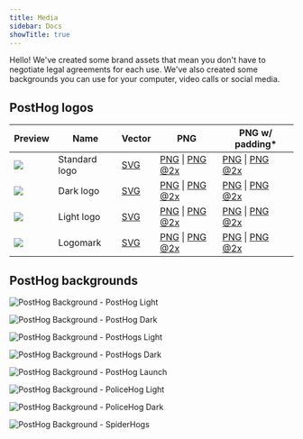 ```yaml
---
title: Media
sidebar: Docs
showTitle: true
---
```


Hello! We've created some brand assets that mean you don't have to negotiate legal agreements for each use. We've also created some backgrounds you can use for your computer, video calls or social media. 

## PostHog logos

<OverflowXSection>

| Preview | Name          | Vector | PNG                   | PNG w/ padding*                      |
|---------|---------------|--------|-----------------------|--------------------------------|
| ![](/brand/posthog-logo.svg)        | Standard logo | <a href="/brand/posthog-logo.svg" download>SVG</a> | <a href="/brand/posthog-logo.png" download>PNG</a> \| <a href="/brand/posthog-logo@2x.png" download>PNG @2x</a> |  <a href="/brand/posthog-logo-padded.png" download>PNG</a> \| <a href="/brand/posthog-logo-padded@2x.png" download>PNG @2x</a> |
| ![](/brand/posthog-logo-black.svg)  | Dark logo | <a href="/brand/posthog-logo-black.svg" download>SVG</a> | <a href="/brand/posthog-logo-black.png" download>PNG</a> \| <a href="/brand/posthog-logo-black@2x.png" download>PNG @2x</a> |  <a href="/brand/posthog-logo-black-padded.png" download>PNG</a> \| <a href="/brand/posthog-logo-black-padded@2x.png" download>PNG @2x</a> |
| ![](/brand/posthog-logo-white.svg)  | Light logo    | <a href="/brand/posthog-logo-white.svg" download>SVG</a> | <a href="/brand/posthog-logo-white.png" download>PNG</a> \| <a href="/brand/posthog-logo-white@2x.png" download>PNG @2x</a> |  <a href="/brand/posthog-logo-white-padded.png" download>PNG</a> \| <a href="/brand/posthog-logo-white-padded@2x.png" download>PNG @2x</a> |
| ![](/brand/posthog-logomark.svg)    | Logomark      | <a href="/brand/posthog-logomark.svg" download>SVG</a> | <a href="/brand/posthog-logomark.png" download>PNG</a> \| <a href="/brand/posthog-logomark@2x.png" download>PNG @2x</a> |  <a href="/brand/posthog-logomark-padded.png" download>PNG</a> \| <a href="/brand/posthog-logomark-padded@2x.png" download>PNG @2x</a> |

</OverflowXSection>

## PostHog backgrounds

![PostHog Background - PostHog Light](./images/posthog-light.png)

![PostHog Background - PostHog Dark](./images/posthog-dark.png)

![PostHog Background - PostHogs Light](./images/posthogs-light.png)

![PostHog Background - PostHogs Dark](./images/posthogs-dark.png)

![PostHog Background - PostHog Launch](./images/posthog-launch.png)

![PostHog Background - PoliceHog Light](./images/policehog-light.png)

![PostHog Background - PoliceHog Dark](./images/policehog-dark.png)

![PostHog Background - SpiderHogs](./images/spiderhogs.png)
